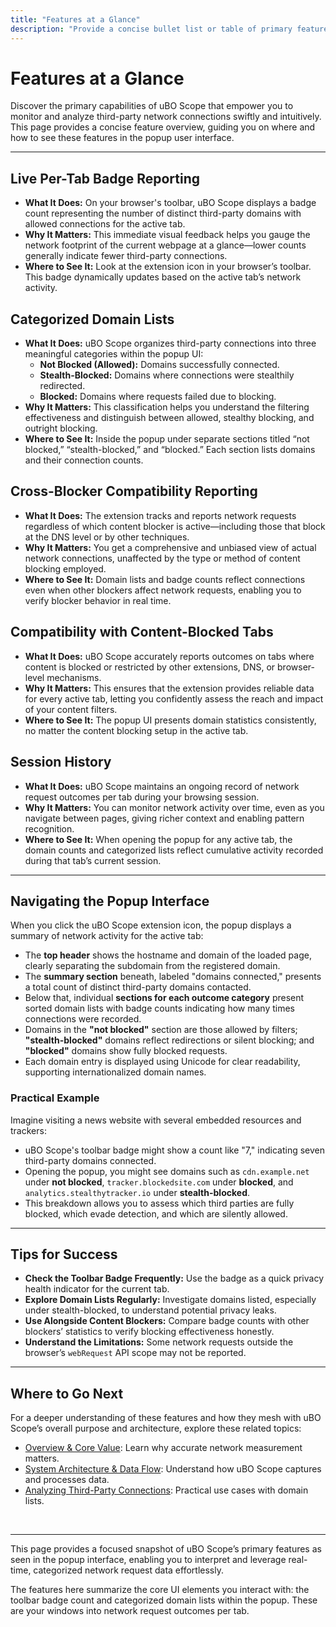 ```yaml
---
title: "Features at a Glance"
description: "Provide a concise bullet list or table of primary features: live per-tab badge reporting, categorized domain lists, cross-blocker reporting, compatibility with content-blocked tabs, and session history. Direct users to where they see each feature in the popup UI."
---
```


# Features at a Glance

Discover the primary capabilities of uBO Scope that empower you to monitor and analyze third-party network connections swiftly and intuitively. This page provides a concise feature overview, guiding you on where and how to see these features in the popup user interface.

---

## Live Per-Tab Badge Reporting

- **What It Does:** On your browser's toolbar, uBO Scope displays a badge count representing the number of distinct third-party domains with allowed connections for the active tab.
- **Why It Matters:** This immediate visual feedback helps you gauge the network footprint of the current webpage at a glance—lower counts generally indicate fewer third-party connections.
- **Where to See It:** Look at the extension icon in your browser’s toolbar. This badge dynamically updates based on the active tab’s network activity.


## Categorized Domain Lists

- **What It Does:** uBO Scope organizes third-party connections into three meaningful categories within the popup UI:
  - **Not Blocked (Allowed):** Domains successfully connected.
  - **Stealth-Blocked:** Domains where connections were stealthily redirected.
  - **Blocked:** Domains where requests failed due to blocking.
- **Why It Matters:** This classification helps you understand the filtering effectiveness and distinguish between allowed, stealthy blocking, and outright blocking.
- **Where to See It:** Inside the popup under separate sections titled “not blocked,” “stealth-blocked,” and “blocked.” Each section lists domains and their connection counts.


## Cross-Blocker Compatibility Reporting

- **What It Does:** The extension tracks and reports network requests regardless of which content blocker is active—including those that block at the DNS level or by other techniques.
- **Why It Matters:** You get a comprehensive and unbiased view of actual network connections, unaffected by the type or method of content blocking employed.
- **Where to See It:** Domain lists and badge counts reflect connections even when other blockers affect network requests, enabling you to verify blocker behavior in real time.


## Compatibility with Content-Blocked Tabs

- **What It Does:** uBO Scope accurately reports outcomes on tabs where content is blocked or restricted by other extensions, DNS, or browser-level mechanisms.
- **Why It Matters:** This ensures that the extension provides reliable data for every active tab, letting you confidently assess the reach and impact of your content filters.
- **Where to See It:** The popup UI presents domain statistics consistently, no matter the content blocking setup in the active tab.


## Session History

- **What It Does:** uBO Scope maintains an ongoing record of network request outcomes per tab during your browsing session.
- **Why It Matters:** You can monitor network activity over time, even as you navigate between pages, giving richer context and enabling pattern recognition.
- **Where to See It:** When opening the popup for any active tab, the domain counts and categorized lists reflect cumulative activity recorded during that tab’s current session.


---

## Navigating the Popup Interface

When you click the uBO Scope extension icon, the popup displays a summary of network activity for the active tab:

- The **top header** shows the hostname and domain of the loaded page, clearly separating the subdomain from the registered domain.
- The **summary section** beneath, labeled "domains connected," presents a total count of distinct third-party domains contacted.
- Below that, individual **sections for each outcome category** present sorted domain lists with badge counts indicating how many times connections were recorded.
- Domains in the **"not blocked"** section are those allowed by filters; **"stealth-blocked"** domains reflect redirections or silent blocking; and **"blocked"** domains show fully blocked requests.
- Each domain entry is displayed using Unicode for clear readability, supporting internationalized domain names.


### Practical Example

Imagine visiting a news website with several embedded resources and trackers:

- uBO Scope's toolbar badge might show a count like "7," indicating seven third-party domains connected.
- Opening the popup, you might see domains such as `cdn.example.net` under **not blocked**, `tracker.blockedsite.com` under **blocked**, and `analytics.stealthytracker.io` under **stealth-blocked**.
- This breakdown allows you to assess which third parties are fully blocked, which evade detection, and which are silently allowed.


---

## Tips for Success

- **Check the Toolbar Badge Frequently:** Use the badge as a quick privacy health indicator for the current tab.
- **Explore Domain Lists Regularly:** Investigate domains listed, especially under stealth-blocked, to understand potential privacy leaks.
- **Use Alongside Content Blockers:** Compare badge counts with other blockers’ statistics to verify blocking effectiveness honestly.
- **Understand the Limitations:** Some network requests outside the browser’s `webRequest` API scope may not be reported.


---

## Where to Go Next

For a deeper understanding of these features and how they mesh with uBO Scope’s overall purpose and architecture, explore these related topics:

- [Overview & Core Value](#/overview/intro-core-value/product-overview): Learn why accurate network measurement matters.
- [System Architecture & Data Flow](#/overview/architecture-concepts/arch-overview-dataflow): Understand how uBO Scope captures and processes data.
- [Analyzing Third-Party Connections](#/guides/core-workflows/analyzing-third-party-connections): Practical use cases with domain lists.


<br/>

---

This page provides a focused snapshot of uBO Scope’s primary features as seen in the popup interface, enabling you to interpret and leverage real-time, categorized network request data effortlessly.


<Note>
The features here summarize the core UI elements you interact with: the toolbar badge count and categorized domain lists within the popup. These are your windows into network request outcomes per tab.
</Note>

